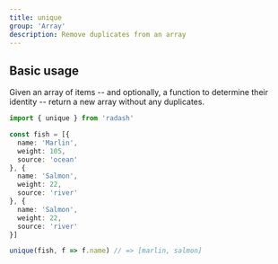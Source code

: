 ```yaml
---
title: unique
group: 'Array'
description: Remove duplicates from an array
---
```





## Basic usage

Given an array of items -- and optionally, a function to determine their identity -- return a new array without any duplicates.

```ts
import { unique } from 'radash'

const fish = [{
  name: 'Marlin',
  weight: 105,
  source: 'ocean'
}, {
  name: 'Salmon',
  weight: 22,
  source: 'river'
}, {
  name: 'Salmon',
  weight: 22,
  source: 'river'
}]

unique(fish, f => f.name) // => [marlin, salmon]
```







